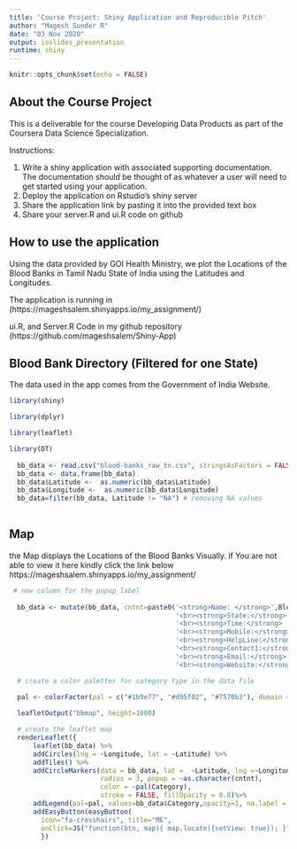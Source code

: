 ---
title: 'Course Project: Shiny Application and Reproducible Pitch'
author: "Magesh Sunder R"
date: "03 Nov 2020"
output: ioslides_presentation
runtime: shiny
---

```{r setup, include=FALSE}
knitr::opts_chunk$set(echo = FALSE)
```

## About the Course Project

This is a deliverable for the course Developing Data Products as part of the Coursera Data Science Specialization.

Instructions:

1. Write a shiny application with associated supporting documentation. The documentation should be thought of as whatever a user will need to get started using your application.
2. Deploy the application on Rstudio's shiny server
3. Share the application link by pasting it into the provided text box
4. Share your server.R and ui.R code on github

## How to use the application

Using the data provided by GOI Health Ministry, we plot the Locations of the Blood Banks in Tamil Nadu State of India using the Latitudes and Longitudes.

The application is running in (https://mageshsalem.shinyapps.io/my_assignment/)

ui.R, and Server.R Code in my github repository (https://github.com/mageshsalem/Shiny-App)

## Blood Bank Directory (Filtered for one State)

The data used in the app comes from the Government of India Website. 

```{r summary}
library(shiny)

library(dplyr)

library(leaflet)

library(DT)
  
  bb_data <- read.csv("blood-banks_raw_tn.csv", stringsAsFactors = FALSE )
  bb_data <- data.frame(bb_data)
  bb_data$Latitude <-  as.numeric(bb_data$Latitude)
  bb_data$Longitude <-  as.numeric(bb_data$Longitude)
  bb_data=filter(bb_data, Latitude != "NA") # removing NA values
  
```

## Map
the Map displays the Locations of the Blood Banks Visually. if You are not able to view it here kindly click the link below
https://mageshsalem.shinyapps.io/my_assignment/

```{r leaflet}
 # new column for the popup label
  
  bb_data <- mutate(bb_data, cntnt=paste0('<strong>Name: </strong>',Blood.Bank.Name,
                                          '<br><strong>State:</strong> ', City,
                                          '<br><strong>Time:</strong> ', Service.Time,
                                          '<br><strong>Mobile:</strong> ',Mobile,
                                          '<br><strong>HelpLine:</strong> ',Helpline,
                                          '<br><strong>Contact1:</strong> ',Contact.No,
                                          '<br><strong>Email:</strong> ',Email,
                                          '<br><strong>Website:</strong> ',Website)) 

  # create a color paletter for category type in the data file
  
  pal <- colorFactor(pal = c("#1b9e77", "#d95f02", "#7570b3"), domain = c("Charity", "Government", "Private"))

  leafletOutput("bbmap", height=1000)

  # create the leaflet map  
  renderLeaflet({
      leaflet(bb_data) %>% 
      addCircles(lng = ~Longitude, lat = ~Latitude) %>% 
      addTiles() %>%
      addCircleMarkers(data = bb_data, lat =  ~Latitude, lng =~Longitude, 
                       radius = 3, popup = ~as.character(cntnt), 
                       color = ~pal(Category),
                       stroke = FALSE, fillOpacity = 0.8)%>%
      addLegend(pal=pal, values=bb_data$Category,opacity=1, na.label = "Not Available")%>%
      addEasyButton(easyButton(
        icon="fa-crosshairs", title="ME",
        onClick=JS("function(btn, map){ map.locate({setView: true}); }")))
        })
  
```

